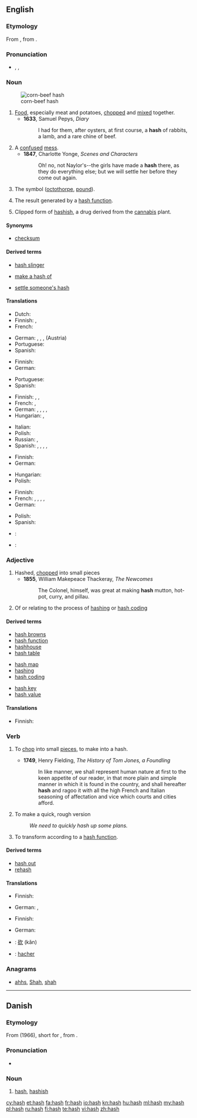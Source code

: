 {{wikipedia|dab=hash}}
==English==

===Etymology===
From {{etyl|fr}} {{term|hacher||to chop|lang=fr}}, from {{etyl|fro}} {{term|hache||axe|lang=fro}}.

===Pronunciation===
* {{enPR|hăsh}}, {{IPA|/hæʃ/}}, {{SAMPA|/h{S/}}
*: {{rhymes|æʃ}}

===Noun===
{{en-noun|es}}
[[Image:Corn-beef-hash.jpg|thumb|corn-beef hash]]

# [[food|Food]], especially meat and potatoes, [[chop]]ped and [[mix]]ed together.
#* '''1633''', Samuel Pepys, ''Diary''
#*: I had for them, after oysters, at first course, a '''hash''' of rabbits, a lamb, and a rare chine of beef.
# A [[confuse]]d [[mess]].
#* '''1847''', Charlotte Yonge, ''Scenes and Characters''
#*: Oh! no, not Naylor's--the girls have made a '''hash''' there, as they do everything else; but we will settle her before they come out again.
# The {{unsupported|#}} symbol ([[octothorpe]], [[pound]]).
# {{computing}} The result generated by a [[hash function]].
# Clipped form of [[hashish]], a drug derived from the [[cannabis]] plant.

====Synonyms====
* {{sense|result generated by hash function}} [[checksum]]

====Derived terms====
{{rel-top3|Terms derived from ''hash'' (noun)}}
* [[hash slinger]]
{{rel-mid3}}
* [[make a hash of]]
{{rel-mid3}}
* [[settle someone's hash]]
{{rel-bottom}}

====Translations====
{{trans-top|chopped food, especially meat and potatoes}}
* Dutch: {{t|nl|hachee|m|n}}
* Finnish: {{t-|fi|pyttipannu}}, {{t+|fi|hakkelus}}
* French: {{t|fr|hachis|m}}
{{trans-mid}}
* German: {{t+|de|Gehackte|n}}, {{t-|de|Haschee|n}}, {{t+|de|Hackfleisch|n}}, (Austria) {{t+|de|Faschierte|n}}
* Portuguese: {{t|pt|picadinho|m}}
* Spanish: {{t-|es|picadillo|m}}
{{trans-bottom}}

{{trans-top|confused mess}}
* Finnish: {{t-|fi|sekasotku}}
* German: {{t+|de|Durcheinander|n}}
{{trans-mid}}
* Portuguese: {{t+|pt|bagunça|f}}
* Spanish: {{t-|es|lío|m}}
{{trans-bottom}}

{{trans-top|the '''#''' symbol}}
* Finnish: {{t+|fi|ruutu}}, {{t|fi|ristikkomerkki}}, {{t-|fi|risuaita}}
* French: {{t+|fr|croisillon|m}}, {{t+|fr|dièse|m}}
* German: {{t-|de|Rautenzeichen|n}}, {{t+|de|Raute|f}}, {{t+|de|Doppelkreuz|n}}, {{t+|de|Gartenzaun|m}}, {{t+|de|Nummernzeichen|n}}
* Hungarian: {{t|hu|kettőskereszt}}, {{t|hu|számjel}}
{{trans-mid}}
* Italian: {{t-|it|cancelletto|m}}
* Polish: {{t|pl|krzyżyk|m}}
* Russian: {{t-|ru|знак номера|m|tr=znak nómera}}, {{t-|ru|октоторп|m|tr=oktotórp}}
* Spanish: {{t-|es|almohadilla|f}} {{italbrac|Spain}}, {{t+|es|gato|m}} {{italbrac|Chile|Mexico}}, {{t+|es|libra|f}} {{italbrac|Puerto Rico}}, {{t+|es|numeral|m}} {{italbrac|Latin America}}, {{t+|es|número|m}} {{italbrac|Latin America}}
{{trans-bottom}}

{{trans-top|key generated by a hash function}}
* Finnish: {{t|fi|tarkiste}}
* German: {{t-|de|Hash|n}}
{{trans-mid}}
* Hungarian: {{t|hu|ellenőrző összeg}}
* Polish: {{t+|pl|skrót|m}}
{{trans-bottom}}

{{trans-top|clipped form of hashish}}
<!-- Only clipped terms here, please. Standard terms go under hashish -->
* Finnish: {{t-|fi|hasa}}
* French: {{t+|fr|shit|m}}, {{t+|fr|hash|m}}, {{t|fr|teuchi|m}}, {{t|fr|teuch|m}}, {{t+|fr|haschich}}
* German: {{t+|de|Hasch|n}}
{{trans-mid}}
* Polish: {{t|pl|hasz|m}}
* Spanish: {{t+|es|chocolate|m}}
{{trans-bottom}}

{{checktrans-top}}
* {{ttbc|pt}}: {{t+|pt|haxixe|m}}
* {{ttbc|pt}}: {{t+|pt|mistura|f}}
{{trans-bottom}}

===Adjective===
{{en-adj}}

# Hashed, [[chopped]] into small pieces
#* '''1855''', William Makepeace Thackeray, ''The Newcomes''
#*: The Colonel, himself, was great at making '''hash''' mutton, hot-pot, curry, and pillau.
# {{computing}} Of or relating to the process of [[hashing]] or [[hash coding]]

====Derived terms====
{{top3}}
* [[hash browns]]
* [[hash function]]
* [[hashhouse]]
* [[hash table]]
{{mid3}}
* [[hash map]]
* [[hashing]]
* [[hash coding]]
{{mid3}}
* [[hash key]]
* [[hash value]]
{{bottom}}

====Translations====
{{trans-top|chopped into small pieces}}
* Finnish: {{t-|fi|pilkottu}}
{{trans-mid}}
{{trans-bottom}}

{{trans-top|of or related to the process of hash coding}}
{{trans-mid}}
{{trans-bottom}}

===Verb===
{{en-verb|hash|es}}

# {{transitive}} To [[chop]] into small [[piece]]s, to make into a hash.
#* '''1749''', Henry Fielding, ''The History of Tom Jones, a Foundling''
#*: In like manner, we shall represent human nature at first to the keen appetite of our reader, in that more plain and simple manner in which it is found in the country, and shall hereafter '''hash''' and ragoo it with all the high French and Italian seasoning of affectation and vice which courts and cities afford.
# To make a quick, rough version
#: ''We need to quickly hash up some plans.''
# {{context|computing|transitive}} To transform according to a [[hash function]].

====Derived terms====
* [[hash out]]
* [[rehash]]

====Translations====
{{trans-top|to chop into small pieces}}
* Finnish: {{t-|fi|pilkkoa}}
{{trans-mid}}
* German: {{t+|de|hacken}}, {{t+|de|zerhacken}}
{{trans-bottom}}

{{trans-top|to make a quick, rough version}}
* Finnish: {{t-|fi|huiskia}}
{{trans-mid}}
* German: {{t+|de|grob}} {{t+|de|entwerfen}}
{{trans-bottom}}

{{checktrans-top}}
* {{ttbc|zh}}: [[砍]] (kǎn)
* {{ttbc|fr}}: [[hacher]]
{{trans-bottom}}

===Anagrams===
* [[ahhs#English|ahhs]], [[Shah#English|Shah]], [[shah#English|shah]]

----

==Danish==

===Etymology===

From {{etyl|en|da}} {{term|hash|lang=en}} (1966), short for {{term|hashish|lang=en}}, from {{etyl|ar|da}} {{term|حشيش|tr=ħashīsh||hay, dried herb|sc=Arab|lang=ar}}.

===Pronunciation===
* {{IPA|/hasj/|[haɕ]|lang=da}}

===Noun===
{{da-noun|en|-}}

# [[hash#English|hash]], [[hashish]]

[[cy:hash]]
[[et:hash]]
[[fa:hash]]
[[fr:hash]]
[[io:hash]]
[[kn:hash]]
[[hu:hash]]
[[ml:hash]]
[[my:hash]]
[[pl:hash]]
[[ru:hash]]
[[fi:hash]]
[[te:hash]]
[[vi:hash]]
[[zh:hash]]